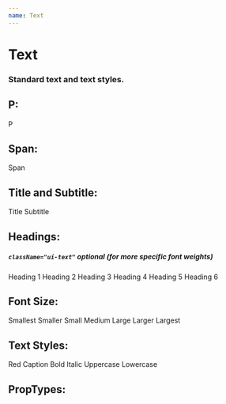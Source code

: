```yaml
---
name: Text
---
```




# Text
### Standard text and text styles.

## P:
<Playground>
	<Text>P</Text>
</Playground>

## Span:
<Playground>
	<Text tag="span">Span</Text>
</Playground>

## Title and Subtitle:
<Playground>
	<Text title>Title</Text>
	<Text subtitle>Subtitle</Text>
</Playground>

## Headings:
##### `className="ui-text"` optional (for more specific font weights)
<Playground>
	<Text tag="h1" className="ui-text">Heading 1</Text>
	<Text tag="h2" className="ui-text">Heading 2</Text>
	<Text tag="h3" className="ui-text">Heading 3</Text>
	<Text tag="h4" className="ui-text">Heading 4</Text>
	<Text tag="h5" className="ui-text">Heading 5</Text>
	<Text tag="h6" className="ui-text">Heading 6</Text>
</Playground>

## Font Size:
<Playground>
	<Text smallest>Smallest</Text>
	<Text smaller>Smaller</Text>
	<Text small>Small</Text>
	<Text medium>Medium</Text>
	<Text large>Large</Text>
	<Text larger>Larger</Text>
	<Text largest>Largest</Text>
</Playground>

## Text Styles:
<Playground>
	<Text red>Red</Text>
	<Text caption>Caption</Text>
	<Text bold>Bold</Text>
	<Text italic>Italic</Text>
	<Text uppercase>Uppercase</Text>
	<Text lowercase>Lowercase</Text>
</Playground>

## PropTypes:

<PropsTable of={Text} />

